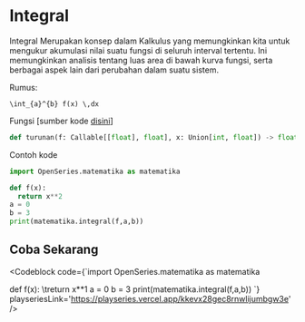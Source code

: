 
# Integral

Integral Merupakan konsep dalam Kalkulus yang memungkinkan kita untuk mengukur
akumulasi nilai suatu fungsi di seluruh interval tertentu. Ini memungkinkan
analisis tentang luas area di bawah kurva fungsi, serta berbagai aspek lain dari perubahan dalam suatu sistem.

Rumus:

```
\int_{a}^{b} f(x) \,dx
```

Fungsi [sumber kode [disini](https://github.com/bellshade/OpenSeries/blob/8766497be42a76a175a94a84cc5609c94c015c61/OpenSeries/matematika.py#L527)]

```python
def turunan(f: Callable[[float], float], x: Union[int, float]) -> float:
```

Contoh kode

```python
import OpenSeries.matematika as matematika

def f(x):
  return x**2
a = 0
b = 3
print(matematika.integral(f,a,b))
```

## Coba Sekarang

<Codeblock code={`import OpenSeries.matematika as matematika

def f(x):
\treturn x\*\*1
a = 0
b = 3
print(matematika.integral(f,a,b))
`} playseriesLink='https://playseries.vercel.app/kkevx28gec8rnwlijumbgw3e' />
